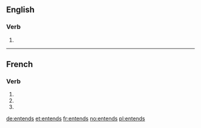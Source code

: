 ==English==

===Verb===
{{head|en|verb form}}

# {{en-third-person singular of|entend}}

----

==French==

===Verb===
{{head|fr|verb form}}

# {{inflection of|entendre||1|s|pres|indc|lang=fr}}
# {{inflection of|entendre||2|s|pres|indc|lang=fr}}
# {{inflection of|entendre||2|s|impr|lang=fr}}

[[de:entends]]
[[et:entends]]
[[fr:entends]]
[[no:entends]]
[[pl:entends]]